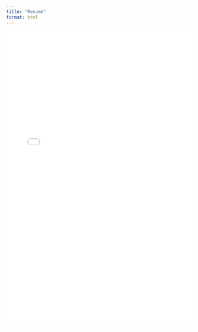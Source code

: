 ```yaml
---
title: "Resumé"
format: html
---
```


<iframe src="media/resume.pdf" width="100%" height="800px" style="border: none;">

</iframe>

